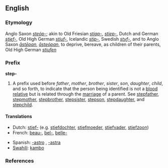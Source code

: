 ==English==

===Etymology===
Anglo Saxon ''[[steóp-]]''; akin to Old Friesian ''[[stiap-]]'', ''[[stiep-]]'', Dutch and German ''[[stief-]]'', Old High German ''[[stiuf-]]'', Icelandic ''[[stjp-]]'', Swedish ''[[styf-]]'', and to Anglo Saxon ''[[āstēpan]]'', ''[[āsteópan]]'', to deprive, bereave, as children of their parents, Old High German ''[[stiufen]]''

===Prefix===
'''step-'''

# A prefix used before ''father'', ''mother'', ''brother'', ''sister'', ''son'', ''daughter'', ''child'', and so forth, to indicate that the person being identified is not a [[blood relative]] but is related through the [[marriage]] of a parent. See [[stepfather]], [[stepmother]], [[stepbrother]], [[stepsister]], [[stepson]], [[stepdaughter]], and [[stepchild]].

====Translations====
{{top}}
*Dutch: [[stief-]] (e.g. [[stiefdochter]], [[stiefmoeder]], [[stiefvader]], [[stiefzoon]])
*French: [[beau-]], [[bel-]], [[belle-]]
{{mid}}
*Spanish: [[-astro]] {{m}}, [[-astra]] {{f}}
*[[Swahili]]: [[kambo]]
{{bottom}}

===References===
{{R:Webster 1913}}